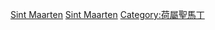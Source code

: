 [[Category:北美洲航空公司|Sint Maarten]]
[[Category:各国航空公司|Sint Maarten]]
[[Category:荷屬聖馬丁|Category:荷屬聖馬丁]]